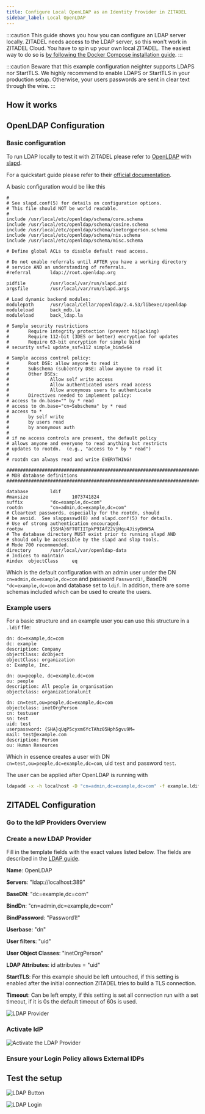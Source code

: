 ```yaml
---
title: Configure Local OpenLDAP as an Identity Provider in ZITADEL
sidebar_label: Local OpenLDAP
---
```



:::caution
This guide shows you how you can configure an LDAP server locally.
ZITADEL needs access to the LDAP server, so this won't work in ZITADEL Cloud.
You have to spin up your own local ZITADEL.
The easiest way to do so is [by following the Docker Compose installation guide](/docs/self-hosting/deploy/compose).
:::

:::caution
Beware that this example configuration neighter supports LDAPS nor StartTLS.
We highly recommend to enable LDAPS or StartTLS in your production setup.
Otherwise, your users passwords are sent in clear text through the wire.
:::

<Intro provider="a local OpenLDAP server"/>

## How it works

<HowLDAPIDPWorks/>

## OpenLDAP Configuration

### Basic configuration

To run LDAP locally to test it with ZITADEL please refer to [OpenLDAP](https://www.openldap.org/) with [slapd](https://www.openldap.org/software/man.cgi?query=slapd).

For a quickstart guide please refer to their [official documentation](https://www.openldap.org/doc/admin22/quickstart.html).

A basic configuration would be like this
```
#
# See slapd.conf(5) for details on configuration options.
# This file should NOT be world readable.
#
include /usr/local/etc/openldap/schema/core.schema
include /usr/local/etc/openldap/schema/cosine.schema
include /usr/local/etc/openldap/schema/inetorgperson.schema
include /usr/local/etc/openldap/schema/nis.schema
include /usr/local/etc/openldap/schema/misc.schema

# Define global ACLs to disable default read access.

# Do not enable referrals until AFTER you have a working directory
# service AND an understanding of referrals.
#referral       ldap://root.openldap.org

pidfile         /usr/local/var/run/slapd.pid
argsfile        /usr/local/var/run/slapd.args

# Load dynamic backend modules:
modulepath      /usr/local/Cellar/openldap/2.4.53/libexec/openldap
moduleload      back_mdb.la
moduleload      back_ldap.la

# Sample security restrictions
#       Require integrity protection (prevent hijacking)
#       Require 112-bit (3DES or better) encryption for updates
#       Require 63-bit encryption for simple bind
# security ssf=1 update_ssf=112 simple_bind=64

# Sample access control policy:
#       Root DSE: allow anyone to read it
#       Subschema (sub)entry DSE: allow anyone to read it
#       Other DSEs:
#               Allow self write access
#               Allow authenticated users read access
#               Allow anonymous users to authenticate
#       Directives needed to implement policy:
# access to dn.base="" by * read
# access to dn.base="cn=Subschema" by * read
# access to *
#       by self write
#       by users read
#       by anonymous auth
#
# if no access controls are present, the default policy
# allows anyone and everyone to read anything but restricts
# updates to rootdn.  (e.g., "access to * by * read")
#
# rootdn can always read and write EVERYTHING!

#######################################################################
# MDB database definitions
#######################################################################

database        ldif
#maxsize                1073741824
suffix          "dc=example,dc=com"
rootdn          "cn=admin,dc=example,dc=com"
# Cleartext passwords, especially for the rootdn, should
# be avoid.  See slappasswd(8) and slapd.conf(5) for details.
# Use of strong authentication encouraged.
rootpw          {SSHA}6FTOTIITpkP9IAf22VjHqu4JisyBmW5A
# The database directory MUST exist prior to running slapd AND
# should only be accessible by the slapd and slap tools.
# Mode 700 recommended.
directory       /usr/local/var/openldap-data
# Indices to maintain
#index  objectClass     eq
```

Which is the default configuration with an admin user under the DN `cn=admin,dc=example,dc=com` and password `Password1!`, BaseDN `"dc=example,dc=com` and database set to `ldif`.
In addition, there are some schemas included which can be used to create the users.

### Example users

For a basic structure and an example user you can use this structure in a `.ldif` file:
```
dn: dc=example,dc=com
dc: example
description: Company
objectClass: dcObject
objectClass: organization
o: Example, Inc.

dn: ou=people, dc=example,dc=com
ou: people
description: All people in organisation
objectclass: organizationalunit

dn: cn=test,ou=people,dc=example,dc=com
objectclass: inetOrgPerson
cn: testuser
sn: test
uid: test
userpassword: {SHA}qUqP5cyxm6YcTAhz05Hph5gvu9M=
mail: test@example.com
description: Person
ou: Human Resources
```

Which in essence creates a user with DN `cn=test,ou=people,dc=example,dc=com`, uid `test` and password `test`.

The user can be applied after OpenLDAP is running with
```bash
ldapadd -x -h localhost -D "cn=admin,dc=example,dc=com" -f example.ldif -w 'Password1!'
```

## ZITADEL Configuration

### Go to the IdP Providers Overview

<IDPsOverview templates="Active Directory / LDAP"/>

### Create a new LDAP Provider

Fill in the template fields with the exact values listed below. The fields are described in the [LDAP guide](./ldap#create-a-new-ldap-provider).

**Name**: OpenLDAP

**Servers**: "ldap://localhost:389"

**BaseDN**: "dc=example,dc=com"

**BindDn**: "cn=admin,dc=example,dc=com"

**BindPassword**: "Password1!"

**Userbase**: "dn"

**User filters**: "uid"

**User Object Classes**: "inetOrgPerson"

**LDAP Attributes**: id attributes = "uid"

**StartTLS**: For this example should be left untouched, if this setting is enabled after the initial connection ZITADEL tries to build a TLS connection.

**Timeout**: Can be left empty, if this setting is set all connection run with a set timeout, if it is 0s the default timeout of 60s is used.


<GeneralConfigDescription provider_account="LDAP user" />

![LDAP Provider](/img/guides/zitadel_ldap_create_provider.png)

### Activate IdP

<Activate/>

![Activate the LDAP Provider](/img/guides/zitadel_activate_ldap.png)

### Ensure your Login Policy allows External IDPs

<CustomLoginPolicy/>

## Test the setup

<TestSetup loginscreen="ZITADELs LDAP login"/>

![LDAP Button](/img/guides/zitadel_login_ldap.png)

![LDAP Login](/img/guides/zitadel_login_ldap_input.png)
